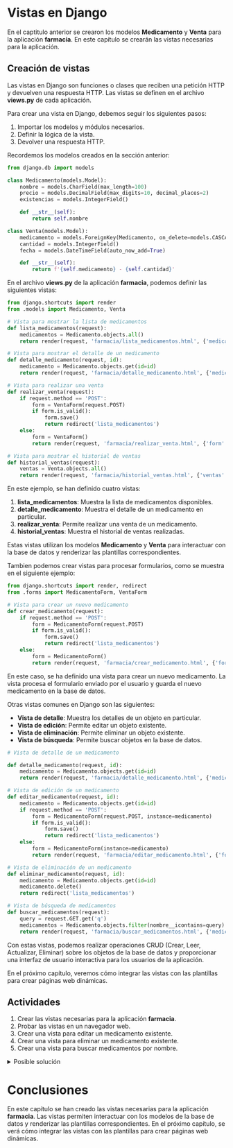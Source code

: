 :::{.justify}
# Vistas en Django

En el captitulo anterior se crearon los modelos **Medicamento** y **Venta** para la aplicación **farmacia**. En este capítulo se crearán las vistas necesarias para la aplicación.

## Creación de vistas

Las vistas en Django son funciones o clases que reciben una petición HTTP y devuelven una respuesta HTTP. Las vistas se definen en el archivo **views.py** de cada aplicación.

Para crear una vista en Django, debemos seguir los siguientes pasos:

1. Importar los modelos y módulos necesarios.
2. Definir la lógica de la vista.
3. Devolver una respuesta HTTP.

:::{.callout-info}
Recordemos los modelos creados en la sección anterior:

```python
from django.db import models

class Medicamento(models.Model):
    nombre = models.CharField(max_length=100)
    precio = models.DecimalField(max_digits=10, decimal_places=2)
    existencias = models.IntegerField()

    def __str__(self):
        return self.nombre

class Venta(models.Model):
    medicamento = models.ForeignKey(Medicamento, on_delete=models.CASCADE)
    cantidad = models.IntegerField()
    fecha = models.DateTimeField(auto_now_add=True)

    def __str__(self):
        return f'{self.medicamento} - {self.cantidad}'
```
:::

En el archivo **views.py** de la aplicación **farmacia**, podemos definir las siguientes vistas:

```python
from django.shortcuts import render
from .models import Medicamento, Venta

# Vista para mostrar la lista de medicamentos
def lista_medicamentos(request):
    medicamentos = Medicamento.objects.all()
    return render(request, 'farmacia/lista_medicamentos.html', {'medicamentos': medicamentos})

# Vista para mostrar el detalle de un medicamento
def detalle_medicamento(request, id):
    medicamento = Medicamento.objects.get(id=id)
    return render(request, 'farmacia/detalle_medicamento.html', {'medicamento': medicamento})

# Vista para realizar una venta
def realizar_venta(request):
    if request.method == 'POST':
        form = VentaForm(request.POST)
        if form.is_valid():
            form.save()
            return redirect('lista_medicamentos')
    else:
        form = VentaForm()
        return render(request, 'farmacia/realizar_venta.html', {'form': form})

# Vista para mostrar el historial de ventas
def historial_ventas(request):
    ventas = Venta.objects.all()
    return render(request, 'farmacia/historial_ventas.html', {'ventas': ventas})
```

En este ejemplo, se han definido cuatro vistas:

1. **lista_medicamentos**: Muestra la lista de medicamentos disponibles.
2. **detalle_medicamento**: Muestra el detalle de un medicamento en particular.
3. **realizar_venta**: Permite realizar una venta de un medicamento.
4. **historial_ventas**: Muestra el historial de ventas realizadas.

Estas vistas utilizan los modelos **Medicamento** y **Venta** para interactuar con la base de datos y renderizar las plantillas correspondientes.

Tambien podemos crear vistas para procesar formularios, como se muestra en el siguiente ejemplo:

```python
from django.shortcuts import render, redirect
from .forms import MedicamentoForm, VentaForm

# Vista para crear un nuevo medicamento
def crear_medicamento(request):
    if request.method == 'POST':
        form = MedicamentoForm(request.POST)
        if form.is_valid():
            form.save()
            return redirect('lista_medicamentos')
    else:
        form = MedicamentoForm()
        return render(request, 'farmacia/crear_medicamento.html', {'form': form})
```

En este caso, se ha definido una vista para crear un nuevo medicamento. La vista procesa el formulario enviado por el usuario y guarda el nuevo medicamento en la base de datos.

Otras vistas comunes en Django son las siguientes:

- **Vista de detalle**: Muestra los detalles de un objeto en particular.
- **Vista de edición**: Permite editar un objeto existente.
- **Vista de eliminación**: Permite eliminar un objeto existente.
- **Vista de búsqueda**: Permite buscar objetos en la base de datos.

```python
# Vista de detalle de un medicamento

def detalle_medicamento(request, id):
    medicamento = Medicamento.objects.get(id=id)
    return render(request, 'farmacia/detalle_medicamento.html', {'medicamento': medicamento})

# Vista de edición de un medicamento
def editar_medicamento(request, id):
    medicamento = Medicamento.objects.get(id=id)
    if request.method == 'POST':
        form = MedicamentoForm(request.POST, instance=medicamento)
        if form.is_valid():
            form.save()
            return redirect('lista_medicamentos')
    else:
        form = MedicamentoForm(instance=medicamento)
        return render(request, 'farmacia/editar_medicamento.html', {'form': form})

# Vista de eliminación de un medicamento
def eliminar_medicamento(request, id):
    medicamento = Medicamento.objects.get(id=id)
    medicamento.delete()
    return redirect('lista_medicamentos')

# Vista de búsqueda de medicamentos
def buscar_medicamentos(request):
    query = request.GET.get('q')
    medicamentos = Medicamento.objects.filter(nombre__icontains=query)
    return render(request, 'farmacia/buscar_medicamentos.html', {'medicamentos': medicamentos, 'query': query})
```

Con estas vistas, podemos realizar operaciones CRUD (Crear, Leer, Actualizar, Eliminar) sobre los objetos de la base de datos y proporcionar una interfaz de usuario interactiva para los usuarios de la aplicación.

En el próximo capítulo, veremos cómo integrar las vistas con las plantillas para crear páginas web dinámicas.

## Actividades

1. Crear las vistas necesarias para la aplicación **farmacia**.
2. Probar las vistas en un navegador web.
3. Crear una vista para editar un medicamento existente.
4. Crear una vista para eliminar un medicamento existente.
5. Crear una vista para buscar medicamentos por nombre.

<details>
  <summary>Posible solución</summary>

1. Crear las vistas necesarias para la aplicación **farmacia**.

```python
from django.shortcuts import render, redirect
from .models import Medicamento, Venta
from .forms import MedicamentoForm, VentaForm

# Vista para mostrar la lista de medicamentos
def lista_medicamentos(request):
    medicamentos = Medicamento.objects.all()
    return render(request, 'farmacia/lista_medicamentos.html', {'medicamentos': medicamentos})

# Vista para mostrar el detalle de un medicamento
def detalle_medicamento(request, id):
    medicamento = Medicamento.objects.get(id=id)
    return render(request, 'farmacia/detalle_medicamento.html', {'medicamento': medicamento})

# Vista para realizar una venta
def realizar_venta(request):
    if request.method == 'POST':
        form = VentaForm(request.POST)
        if form.is_valid():
            form.save()
            return redirect('lista_medicamentos')
    else:
        form = VentaForm()
        return render(request, 'farmacia/realizar_venta.html', {'form': form})

# Vista para mostrar el historial de ventas
def historial_ventas(request):
    ventas = Venta.objects.all()
    return render(request, 'farmacia/historial_ventas.html', {'ventas': ventas})

# Vista para crear un nuevo medicamento
def crear_medicamento(request):
    if request.method == 'POST':
        form = MedicamentoForm(request.POST)
        if form.is_valid():
            form.save()
            return redirect('lista_medicamentos')
    else:
        form = MedicamentoForm()
        return render(request, 'farmacia/crear_medicamento.html', {'form': form})

# Vista para editar un medicamento existente
def editar_medicamento(request, id):
    medicamento = Medicamento.objects.get(id=id)
    if request.method == 'POST':
        form = MedicamentoForm(request.POST, instance=medicamento)
        if form.is_valid():
            form.save()
            return redirect('lista_medicamentos')
    else:
        form = MedicamentoForm(instance=medicamento)
        return render(request, 'farmacia/editar_medicamento.html', {'form': form})

# Vista para eliminar un medicamento existente
def eliminar_medicamento(request, id):
    medicamento = Medicamento.objects.get(id=id)
    medicamento.delete()
    return redirect('lista_medicamentos')

# Vista para buscar medicamentos por nombre
def buscar_medicamentos(request):
    query = request.GET.get('q')
    medicamentos = Medicamento.objects.filter(nombre__icontains=query)
    return render(request, 'farmacia/buscar_medicamentos.html', {'medicamentos': medicamentos, 'query': query})
```

2. Probar las vistas en un navegador web.

Para probar las vistas en un navegador web, podemos acceder a las siguientes URLs:

- Lista de medicamentos: **http://localhost:8000/medicamentos/**

- Detalle de un medicamento: **http://localhost:8000/medicamentos/1/**

- Realizar una venta: **http://localhost:8000/ventas/nueva/**

- Historial de ventas: **http://localhost:8000/ventas/**

3. Crear una vista para editar un medicamento existente.

```python
# Vista para editar un medicamento existente

def editar_medicamento(request, id):
    medicamento = Medicamento.objects.get(id=id)
    if request.method == 'POST':
        form = MedicamentoForm(request.POST, instance=medicamento)
        if form.is_valid():
            form.save()
            return redirect('lista_medicamentos')
    else:
        form = MedicamentoForm(instance=medicamento)
        return render(request, 'farmacia/editar_medicamento.html', {'form': form})
```

4. Crear una vista para eliminar un medicamento existente.

```python
# Vista para eliminar un medicamento existente

def eliminar_medicamento(request, id):
    medicamento = Medicamento.objects.get(id=id)
    medicamento.delete()
    return redirect('lista_medicamentos')
```

5. Crear una vista para buscar medicamentos por nombre.

```python
# Vista para buscar medicamentos por nombre

def buscar_medicamentos(request):
    query = request.GET.get('q')
    medicamentos = Medicamento.objects.filter(nombre__icontains=query)
    return render(request, 'farmacia/buscar_medicamentos.html', {'medicamentos': medicamentos, 'query': query})
```

</details>

# Conclusiones

En este capítulo se han creado las vistas necesarias para la aplicación **farmacia**. Las vistas permiten interactuar con los modelos de la base de datos y renderizar las plantillas correspondientes. En el próximo capítulo, se verá cómo integrar las vistas con las plantillas para crear páginas web dinámicas.

:::

